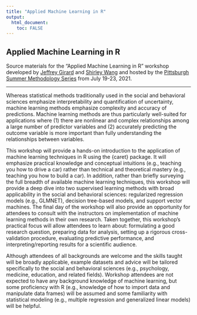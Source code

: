 ```yaml
---
title: "Applied Machine Learning in R"
output: 
  html_document:
    toc: FALSE
---
```


## Applied Machine Learning in R

Source materials for the "Applied Machine Learning in R" workshop developed by [Jeffrey Girard](https://github.com/jmgirard) and [Shirley Wang](https://github.com/ShirleyBWang) and hosted by the [Pittsburgh Summer Methodology Series](https://www.pittmethods.com) from July 19-23, 2021.

---

Whereas statistical methods traditionally used in the social and behavioral sciences emphasize interpretability and quantification of uncertainty, machine learning methods emphasize complexity and accuracy of predictions. Machine learning methods are thus particularly well-suited for applications where (1) there are nonlinear and complex relationships among a large number of predictor variables and (2) accurately predicting the outcome variable is more important than fully understanding the relationships between variables.

This workshop will provide a hands-on introduction to the application of machine learning techniques in R using the {caret} package. It will emphasize practical knowledge and conceptual intuitions (e.g., teaching you how to drive a car) rather than technical and theoretical mastery (e.g., teaching you how to build a car). In addition, rather than briefly surveying the full breadth of available machine learning techniques, this workshop will provide a deep dive into two supervised learning methods with broad applicability in the social and behavioral sciences: regularized regression models (e.g., GLMNET), decision tree-based models, and support vector machines. The final day of the workshop will also provide an opportunity for attendees to consult with the instructors on implementation of machine learning methods in their own research. Taken together, this workshop’s practical focus will allow attendees to learn about: formulating a good research question, preparing data for analysis, setting up a rigorous cross-validation procedure, evaluating predictive performance, and interpreting/reporting results for a scientific audience.

Although attendees of all backgrounds are welcome and the skills taught will be broadly applicable, example datasets and advice will be tailored specifically to the social and behavioral sciences (e.g., psychology, medicine, education, and related fields). Workshop attendees are not expected to have any background knowledge of machine learning, but some proficiency with R (e.g., knowledge of how to import data and manipulate data frames) will be assumed and some familiarity with statistical modeling (e.g., multiple regression and generalized linear models) will be helpful.
